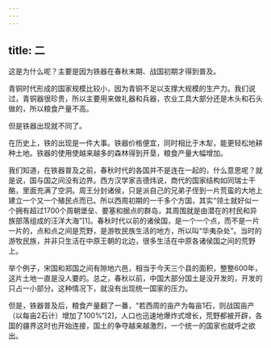 ```yaml
---
---
---
```

title: 二
---



这是为什么呢？主要是因为铁器在春秋末期、战国初期才得到普及。

青铜时代形成的国家规模比较小，因为青铜不足以支撑大规模的生产力。我们说过，青铜器很珍贵，所以主要用来做礼器和兵器，农业工具大部分还是木头和石头做的，所以粮食产量不高。

但是铁器出现就不同了。

在历史上，铁的出现是一件大事。铁器价格便宜，同时相比于木犁，能更轻松地耕种土地。铁器的使用使越来越多的森林得到开垦，粮食产量大幅增加。

我们知道，在铁器普及之前，春秋时代的各国并不是连在一起的，什么意思呢？就是说，国与国之间没有边界。西方汉学家吉德炜说，商代的国家结构如同瑞士干酪，里面充满了空洞。周王分封诸侯，只是派自己的兄弟子侄到一片荒蛮的大地上建立一个又一个殖民点而已。所以西周初期的一千多个方国，其实“领土就好似一个拥有超过1700个周朝堡垒、要塞和据点的群岛，其周围就是由潜在的村民和异族部落组成的汪洋大海”[1]。春秋时代以前的诸侯国，是一个一个点，而不是一片一片的，点和点之间是荒野，是游牧民族生活的地方，所以叫“华夷杂处”。当时的游牧民族，并非只生活在中原王朝的北边，很多生活在中原各诸侯国之间的荒野上。

举个例子，宋国和郑国之间有隙地六邑，相当于今天三个县的面积，整整600年，这片土地一直是没人要的。总之，春秋以前，中国大部分国土是没开发的，开发的只占一小部分。这种情况下，就没有出现统一国家的压力。

但是，铁器普及后，粮食产量翻了一番，“若西周的亩产为每亩1石，则战国亩产（以每亩2石计）增加了100%”[2]，人口也迅速地爆炸式增长，荒野都被开辟，各国的疆界这时也开始连接，国土的争夺越来越激烈，一个统一的国家也就呼之欲出。
